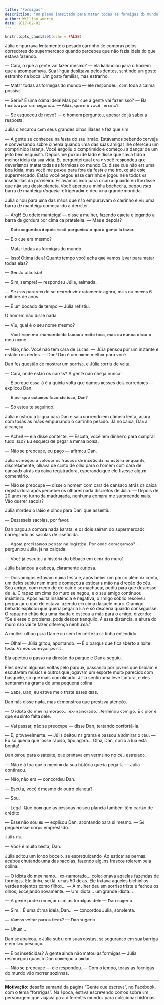 ```yaml
---
title: "Formigas"
description: "Um plano inusitado para matar todas as formigas do mundo."
author: William Amorim
date: 2017-02-02
---
```


```r
knitr::opts_chunk$set(echo = FALSE)
```

Júlia empurrava lentamente o pesado carrinho de compras pelos corredores do supermercado quando percebeu que não fazia ideia do que estava fazendo.

— Cara, o que a gente vai fazer mesmo? — ela balbuciou para o homem que a acompanhava. Sua língua deslizava pelos dentes, sentindo um gosto estranho na boca. Um gosto familiar, mas estranho.

— Matar todas as formigas do mundo — ele respondeu, com toda a calma possível.

— Sério? É uma ótima ideia! Mas por que a gente vai fazer isso? — Ela hesitou por um segundo. — Aliás, quem é você mesmo?

— Se esqueceu de novo? — o homem perguntou, apesar de já saber a resposta.

Júlia o encarou com seus grandes olhos lilases e fez que sim.

— A gente se conheceu na festa do seu irmão. Estávamos bebendo cerveja e conversando sobre cinema quando uma das suas amigas lhe ofereceu um comprimido laranja. Você engoliu o comprimido e começou a dançar de um jeito bem esquisito. Depois me puxou de lado e disse que havia tido a melhor ideia da sua vida. Eu perguntei qual era e você respondeu que deveríamos matar todas as formigas do mundo. Eu disse que não era uma boa ideia, mas você me puxou para fora da festa e me trouxe até este supermercado. Então você pegou esse carrinho e jogou nele todos os inseticidas da prateleira. Estávamos indo para o caixa quando eu lhe disse que não sou deste planeta. Você apertou a minha bochecha, pegou *esta* barra de manteiga *daquele* refrigerador e deu uma grande mordida.

Júlia olhou para uma das mãos que não empurravam o carrinho e viu uma barra de manteiga começando a derreter.

— Argh! Eu odeio manteiga! — disse a mulher, fazendo careta e jogando a barra de gordura por cima da prateleira. — Mas e depois?

— Sete segundos depois você perguntou o que a gente ia fazer.

— E o que era mesmo?

— Matar todas as formigas do mundo.

— Isso! Ótima ideia! Quanto tempo você acha que vamos levar para matar todas elas?

— Sendo otimista?

— Sim, sempre! — respondeu Júlia, animada.

— Se elas pararem de se reproduzir exatamente agora, mais ou menos 6 milhões de anos.

— É um bocado de tempo — Júlia refletiu.

O homem não disse nada.

— Viu, qual é o seu nome mesmo?

— Você vem me chamando de Lucas a noite toda, mas eu nunca disse o meu nome.

— Não, não. Você não tem cara de Lucas. — Júlia pensou por um instante e estalou os dedos. — Dan! Dan é um nome melhor para você.

Dan fez questão de mostrar um sorriso, e Júlia sorriu de volta.

— Cara, onde estão os caixas? A gente não chega nunca!

— É porque essa já é a quinta volta que damos nesses dois corredores — explicou Dan.

— E por que estamos fazendo isso, Dan?

— Só estou te seguindo.

Júlia mostrou a língua para Dan e saiu correndo em câmera lenta, agora com todas as mãos empurrando o carrinho pesado. Já no caixa, Dan a alcançou.

— Achei! — ela disse contente. — Escuta, você tem dinheiro para comprar tudo isso? Eu esqueci de pegar a minha bolsa.

— Não se preocupe, eu pago — afirmou Dan.

Júlia começou a colocar os frascos de inseticida na esteira enquanto, discretamente, olhava de canto de olho para o homem com cara de cansado atrás da caixa registradora, esperando que ele fizesse algum comentário.

— Não se preocupe — disse o homem com cara de cansado atrás da caixa registradora após perceber os olhares nada discretos de Júlia. — Depois de 20 anos no turno da madrugada, nenhuma compra me surpreende mais. Vão querer sacola?

Júlia mordeu o lábio e olhou para Dan, que assentiu:

— Dezesseis sacolas, por favor.

Dan pagou a compra nada barata, e os dois saíram do supermercado carregando as sacolas de inseticida. 

— Agora precisamos pensar na logística. Por onde começamos? — perguntou Júlia, já na calçada.

— Você já escutou a história do bêbado em cima do muro?

Júlia balançou a cabeça, claramente curiosa.

— Dois amigos estavam numa festa e, após beber um pouco além da conta, um deles subiu num muro e começou a esticar a mão na direção do céu. Seu amigo, com medo de ele cair e se machucar, pediu para que descesse de lá. O rapaz em cima do muro se negou, e o seu amigo continuou insistindo. Após muita insistência e negativa, o amigo sóbrio resolveu perguntar o que ele estava fazendo em cima daquele muro. O amigo bêbado explicou que queria pegar a lua e só desceria quando conseguisse. O rapaz no chão deu uma risada e esticou a mão para o amigo, dizendo: "Se é esse o problema, pode descer tranquilo. A essa distância, a altura do muro não vai te fazer diferença nenhuma. "

A mulher olhou para Dan e riu sem ter certeza se tinha entendido.

— Olha! — Júlia gritou, apontando. — É o parque que fica aberto a noite toda. Vamos começar por lá.

Ela apertou o passo na direção do parque e Dan a seguiu.

Eles deram algumas voltas pelo parque, passando por jovens que bebiam e escutavam música e outros que jogavam um esporte muito parecido com basquete, só que mais complicado. Júlia sentiu uma leve tontura, e eles sentaram na grama de uma pequena colina.

— Sabe, Dan, eu estive meio triste esses dias.

Dan não disse nada, mas demonstrou que prestava atenção.

— O idiota do meu namorado... ex-namorado... terminou comigo. E o pior é que eu sinto falta dele.

— Vai passar, não se preocupe — disse Dan, tentando confortá-la.

— É, provavelmente. — Júlia deitou na grama e passou a admirar o céu. — Eu só queria que fosse rápido, tipo agora... Olha, Dan, como a lua está bonita!

Dan olhou para o satélite, que brilhava em vermelho no céu estrelado.

— Não é à toa que o menino da sua história queria pegá-la — Júlia continuou.

— Não, não era — concordou Dan.

— Escuta, você é mesmo de outro planeta?

— Sou.

— Legal. Que bom que as pessoas no seu planeta também têm cartão de crédito.

— Esse não sou eu — explicou Dan, apontando para si mesmo. — Só peguei esse corpo emprestado.

Júlia riu.

— Você é muito besta, Dan.

Júlia soltou um longo bocejo, se espreguiçando. Ao esticar as pernas, acabou chutando uma das sacolas, fazendo alguns frascos rolarem pela colina.

— O idiota do meu namo... ex-namorado... colecionava aquelas fazendas de formigas. Ele tinha, sei lá, umas 50 delas. Ele tratava aqueles bichinhos verdes nojentos como filhos... — A mulher deu um sorriso triste e fechou os olhos, bocejando novamente. — Um idiota... um grande idiota...

— A gente pode começar com as formigas dele — Dan sugeriu.

— Sim... É uma ótima ideia, Dan... — concordou Júlia, sonolenta.

— Vamos voltar para a festa? — Dan sugeriu.

— Uhum...

Dan se abaixou, e Júlia subiu em suas costas, se segurando em sua barriga e em seu pescoço.

— E os inseticidas? A gente ainda não matou as formigas — Júlia resmungou quando Dan começou a andar.

— Não se preocupe — ele respondeu. — Com o tempo, todas as formigas do mundo vão morrer sozinhas. 

---

**Motivação**: desafio semanal da página "Gente que escreve", no Facebook, com o tema "formigas". Na época, estava escrevendo contos sobre um personagem que viajava para diferentes mundos para colecionar histórias.

